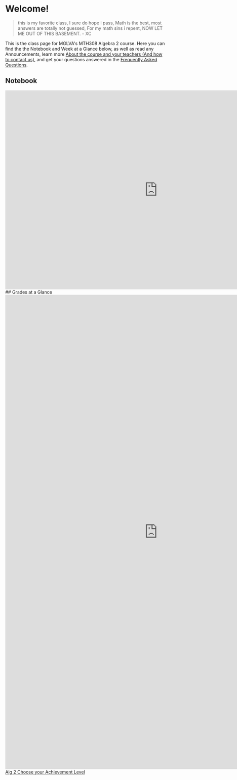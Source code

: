 # Welcome!

> this is my favorite class, I sure do hope i pass, Math is the best, most answers are totally not guessed, For my math sins i repent, NOW LET ME OUT OF THIS BASEMENT. - XC

This is the class page for MGLVA's MTH308 Algebra 2 course. Here you can find the the Notebook and Week at a Glance below, as well as read any Announcements, learn more [About the course and your teachers (And how to contact us)](/about), and get your questions answered in the [Frequently Asked Questions](/faq).

## Notebook

<iframe
  src="https://docs.google.com/presentation/d/e/2PACX-1vRZw6yVfWxYGptx1RgppW3vWGlkFEt-AMjOp7ADWSOO-bi4LIUyEFgpytp6qtWOwAqp32rwPx27Wbu3/embed?start=false&loop=false&delayms=3000"
  frameborder="0"
  width="960"
  height="629"
  allowfullscreen="true"
  mozallowfullscreen="true"
  webkitallowfullscreen="true"
></iframe>
## Grades at a Glance

<iframe
  loading="lazy"
  src="https://www.canva.com/design/DAFUBONDmg0/watch?embed"
  frameBorder="0"
  width="960"
  height="1500"
  allowFullScreen="true"
  mozallowfullscreen="true"
  webkitallowfullscreen="true"
></iframe>
<a
  href="https://www.canva.com/design/DAFUBONDmg0/watch?utm_content=DAFUBONDmg0&amp;utm_campaign=designshare&amp;utm_medium=embeds&amp;utm_source=link"
  target="_blank"
  rel="noopener"
>
  Alg 2 Choose your Achievement Level
</a>
